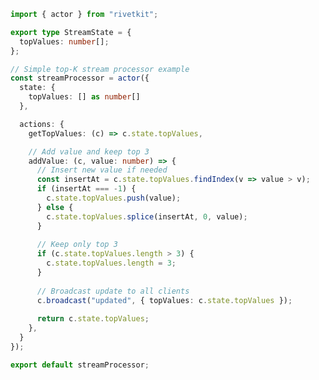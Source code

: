 ```typescript
import { actor } from "rivetkit";

export type StreamState = {
  topValues: number[];
};

// Simple top-K stream processor example
const streamProcessor = actor({
  state: {
    topValues: [] as number[]
  },

  actions: {
    getTopValues: (c) => c.state.topValues,

    // Add value and keep top 3
    addValue: (c, value: number) => {
      // Insert new value if needed
      const insertAt = c.state.topValues.findIndex(v => value > v);
      if (insertAt === -1) {
        c.state.topValues.push(value);
      } else {
        c.state.topValues.splice(insertAt, 0, value);
      }
      
      // Keep only top 3
      if (c.state.topValues.length > 3) {
        c.state.topValues.length = 3;
      }
      
      // Broadcast update to all clients
      c.broadcast("updated", { topValues: c.state.topValues });
      
      return c.state.topValues;
    },
  }
});

export default streamProcessor;
```
